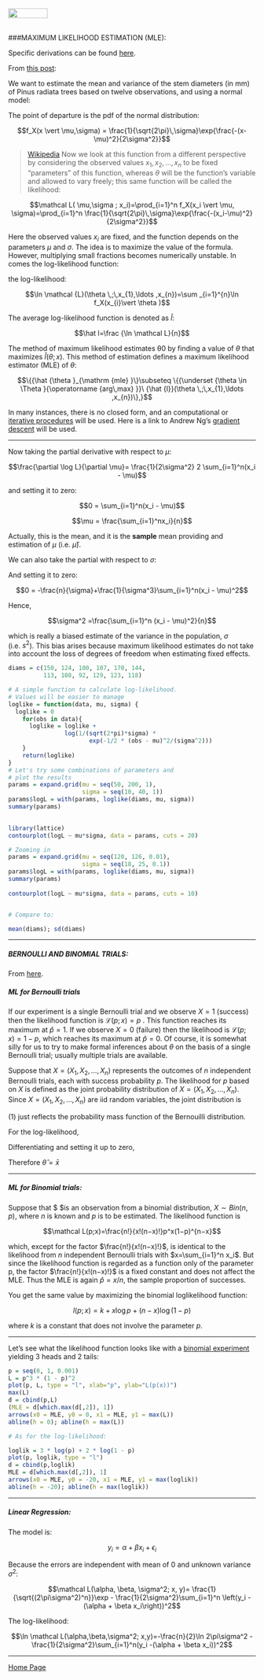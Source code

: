 <br>
<a href="http://rinterested.github.io/statistics/index.html">
<img HEIGHT="20" WIDTH="80" src="https://cloud.githubusercontent.com/assets/9312897/10556783/a27a26fa-745c-11e5-9b1a-2d5bd737387a.PNG"></a>
<br><br>

###MAXIMUM LIKELIHOOD ESTIMATION (MLE):
<br>

Specific derivations can be found [here](https://drive.google.com/file/d/0Bwl-HpVJ_5PeYnc2N1h6WWRTVzg/view?usp=sharing).

From [this post](https://www.r-bloggers.com/maximum-likelihood/):

We want to estimate the mean and variance of the stem diameters (in mm) of Pinus radiata trees based on twelve observations, and using a normal model:

The point of departure is the pdf of the normal distribution:

$$f_X(x \vert \mu,\sigma) = \frac{1}{\sqrt{2\pi}\,\sigma}\exp{\frac{-(x-\mu)^2}{2\sigma^2}}$$

> [Wikipedia](https://en.wikipedia.org/wiki/Maximum_likelihood_estimation) Now we look at this function from a different perspective by considering the observed values $x_1, x_2,\dots, x_n$ to be fixed "parameters" of this function, whereas $\theta$ will be the function's variable and allowed to vary freely; this same function will be called the likelihood:

$$\mathcal L( \mu,\sigma ; x_i)=\prod_{i=1}^n f_X(x_i \vert \mu, \sigma)=\prod_{i=1}^n \frac{1}{\sqrt{2\pi}\,\sigma}\exp{\frac{-(x_i-\mu)^2}{2\sigma^2}}$$

Here the observed values $x_i$ are fixed, and the function depends on the parameters $\mu$ and $\sigma$. The idea is to maximize the value of the formula. However, multiplying small fractions becomes numerically unstable. In comes the log-likelihood function:

the log-likelihood:

$$\ln \mathcal {L}(\theta \,;\,x_{1},\ldots ,x_{n})=\sum _{i=1}^{n}\ln f_X(x_{i}\vert \theta )$$

The average log-likelihood function is denoted as $\hat l$:

$$\hat l=\frac {\ln \mathcal L}{n}$$

The method of maximum likelihood estimates θ0 by finding a value of $\theta$ that maximizes $\hat l (\theta ;x)$. This method of estimation defines a maximum likelihood estimator (MLE) of $\theta$:

$$\{{\hat {\theta }_{\mathrm {mle} }\}\subseteq \{{\underset {\theta \in \Theta }{\operatorname {arg\,max} }}\ {\hat {l}}(\theta \,;\,x_{1},\ldots ,x_{n})\},}$$

In many instances, there is no closed form, and an computational or [iterative procedures](https://en.wikipedia.org/wiki/Maximum_likelihood_estimation#Iterative_procedures) will be used. Here is a link to Andrew Ng's [gradient descent](https://see.stanford.edu/materials/aimlcs229/cs229-notes1.pdf) will be used.

---

\begin{align}\log \mathcal L( \mu,\sigma ; x_i) &= \sum_{i=1}^n \log\left(\frac{1}{\sqrt{2\pi}\,\sigma}\exp{\frac{-(x_i-\mu)^2}{2\sigma^2}}\right)\\
&= \sum_{i=1}^n\log\left( \frac{1}{\sqrt{2\pi}\,\sigma}\right)+\sum_{i=1}^n\log\left(\exp{\frac{-(x_i-\mu)^2}{2\sigma^2}}\right)\\
&= \sum_{i=1}^n\log\left( (2\pi)^{-1/2}\right) + \sum_{i=1}^n \log\left( (\sigma)^{-1}\right)+\sum_{i=1}^n\log\left(\exp{\frac{-(x_i-\mu)^2}{2\sigma^2}}\right)\\
&=-\frac{n}{2}\log(2\pi)-n\log(\sigma)-\frac{1}{2\sigma^2}\sum_{i=1}^n(x_i - \mu)^2
\end{align}

Now taking the partial derivative with respect to $\mu$:

$$\frac{\partial \log L}{\partial \mu}=  \frac{1}{2\sigma^2} 2 \sum_{i=1}^n(x_i - \mu)$$

and setting it to zero:

$$0 =  \sum_{i=1}^n(x_i - \mu)$$

$$\mu =  \frac{\sum_{i=1}^nx_i}{n}$$

Actually, this is the mean, and it is the **sample** mean providing and estimation of $\mu$ (i.e. $\hat \mu$).

We can also take the partial with respect to $\sigma$:

\begin{align}\frac{\partial \log L}{\partial \sigma}&= -\frac{n}{\sigma}+\frac{2}{2}\sum_{i=1}^n(x_i - \mu)^2 \sigma^{-3}\\
&=-\frac{n}{\sigma}+\frac{1}{\sigma^3}\sum_{i=1}^n(x_i - \mu)^2\\
\end{align}

And setting it to zero:

$$0 = -\frac{n}{\sigma}+\frac{1}{\sigma^3}\sum_{i=1}^n(x_i - \mu)^2$$

Hence,

$$\sigma^2 =\frac{\sum_{i=1}^n (x_i - \mu)^2}{n}$$

which is really a biased estimate of the variance in the population, $\sigma$ (i.e. $s^2$). This bias arises because maximum likelihood estimates do not take into account the loss of degrees of freedom when estimating fixed effects.


```r
diams = c(150, 124, 100, 107, 170, 144,
          113, 108, 92, 129, 123, 118)

# A simple function to calculate log-likelihood.
# Values will be easier to manage
loglike = function(data, mu, sigma) {
  loglike = 0
    for(obs in data){
      loglike = loglike +
                log(1/(sqrt(2*pi)*sigma) *
                       exp(-1/2 * (obs - mu)^2/(sigma^2)))
    }
    return(loglike)
}
# Let's try some combinations of parameters and
# plot the results
params = expand.grid(mu = seq(50, 200, 1),
                     sigma = seq(10, 40, 1))
params$logL = with(params, loglike(diams, mu, sigma))
summary(params)

 
library(lattice)
contourplot(logL ~ mu*sigma, data = params, cuts = 20)

# Zooming in
params = expand.grid(mu = seq(120, 126, 0.01),
                     sigma = seq(18, 25, 0.1))
params$logL = with(params, loglike(diams, mu, sigma))
summary(params)
 
contourplot(logL ~ mu*sigma, data = params, cuts = 10)


# Compare to:

mean(diams); sd(diams)
```

---

##### BERNOULLI AND BINOMIAL TRIALS:

From [here](https://onlinecourses.science.psu.edu/stat504/node/28).

##### ML for Bernoulli trials

If our experiment is a single Bernoulli trial and we observe $X = 1$ (success) then the likelihood function is $\mathcal L(p ; x) = p$ . This function reaches its maximum at $\hat p =1$. If we observe $X = 0$ (failure) then the likelihood is $\mathcal L(p ; x) = 1 − p$, which reaches its maximum at $\hat p=0$. Of course, it is somewhat silly for us to try to make formal inferences about $\theta$ on the basis of a single Bernoulli trial; usually multiple trials are available.

Suppose that $X = (X_1, X_2, \dots, X_n)$ represents the outcomes of $n$ independent Bernoulli trials, each with success probability $p$. The likelihood for $p$ based on $X$ is defined as the joint probability distribution of $X = (X_1, X_2, \dots, X_n)$. Since $X = (X_1, X_2, \dots, X_n)$ are iid random variables, the joint distribution is

\begin{align}\mathcal L(\theta;x) &=\prod_{i=1}^{n}f_X(x_i;\theta)=\prod_{i=1}^{n} \theta^x_i(1−\theta)^{1−x}\\
&=\theta^{x_1}(1-\theta)^{1-x_1}\dots\theta^{x_n}(1-\theta)^{1-x_n}\tag{1}\\
\end{align}

$(1)$ just reflects the probability mass function of the Bernouilli distribution.

For the log-likelihood,

\begin{align}\ln \mathcal L(\theta ; x)&=
\ln \theta \left(\sum_{i=1}^n x_i\right) + \ln(1- \theta)\left(n -\sum_{i=1}^n x_i\right)\\
&=n\bar x \ln \theta + n(1- \bar x)\ln(1- \theta)
\end{align}

Differentiating and setting it up to zero,

\begin{align}
\frac{\partial}{\partial \theta} \ln \mathcal L(\theta; x) &= n\left(\frac{\bar x}{\theta}-\frac{1-\bar x}{1-\theta}\right) \\
&=\frac{\bar x (1-\theta) - \theta(1 - \bar x)}{\theta (1-\theta)}=0
\end{align}

Therefore $\hat \theta = \bar x$

---

##### ML for Binomial trials:

Suppose that $ $is an observation from a binomial distribution, $X \sim Bin(n, p )$, where $n$ is known and $p$ is to be estimated. The likelihood function is

$$\mathcal L(p;x)=\frac{n!}{x!(n−x)!}p^x(1−p)^{n−x}$$


which, except for the factor $\frac{n!}{x!(n−x)!}$, is identical to the likelihood from $n$ independent Bernoulli trials with $x=\sum_{i=1}^n x_i$. But since the likelihood function is regarded as a function only of the parameter p, the factor $\frac{n!}{x!(n−x)!}$ is a fixed constant and does not affect the MLE. Thus the MLE is again $\hat p = x/n$, the sample proportion of successes.

You get the same value by maximizing the binomial loglikelihood function: 

$$l(p;x)=k+x \log p+(n−x) \log(1−p)$$

where $k$ is a constant that does not involve the parameter $p.$

---


Let's see what the likelihood function looks like with a [binomial experiment](https://youtu.be/2xCKuRXWAQ0) yielding $3 \text{ heads}$ and $2 \text{ tails}:$ 

```r
p = seq(0, 1, 0.001)
L = p^3 * (1 - p)^2
plot(p, L, type = "l", xlab="p", ylab="L(p(x))")
max(L)
d = cbind(p,L)
(MLE = d[which.max(d[,2]), 1])
arrows(x0 = MLE, y0 = 0, x1 = MLE, y1 = max(L))
abline(h = 0); abline(h = max(L))

# As for the log-likelihood:

loglik = 3 * log(p) + 2 * log(1 - p)
plot(p, loglik, type = "l")
d = cbind(p,loglik)
MLE = d[which.max(d[,2]), 1]
arrows(x0 = MLE, y0 = -20, x1 = MLE, y1 = max(loglik))
abline(h = -20); abline(h = max(loglik))
```

---

##### Linear Regression:

The model is:

$$y_i = \alpha + \beta x_i + \epsilon_i$$

Because the errors are independent with mean of $0$ and unknown variance $\sigma^2:$

$$\mathcal L(\alpha, \beta, \sigma^2; x, y)= \frac{1}{\sqrt{(2\pi\sigma^2)^n}}\exp - \frac{1}{2\sigma^2}\sum_{i=1}^n \left(y_i - (\alpha + \beta x_i\right))^2$$

The log-likelihood:

$$\ln \mathcal L(\alpha,\beta,\sigma^2; x,y)=-\frac{n}{2}\ln 2\pi\sigma^2 - \frac{1}{2\sigma^2}\sum_{i=1}^n(y_i -(\alpha + \beta x_i))^2$$

---

<a href="http://rinterested.github.io/statistics/index.html">Home Page</a>
